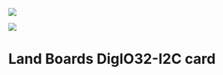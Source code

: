 <a href="https://www.tindie.com/products/26931/"><img src="http://land-boards.com/blwiki/images/5/51/Tindie-mediums.png"></img></a>

<img src="https://raw.githubusercontent.com/land-boards/lb-boards/master/I2C%20Cards/DigIO32-I2C/Pictures/CCA/DIGIO32-I2C-P230-720px.jpg"></img>

= Land Boards DigIO32-I2C card =
